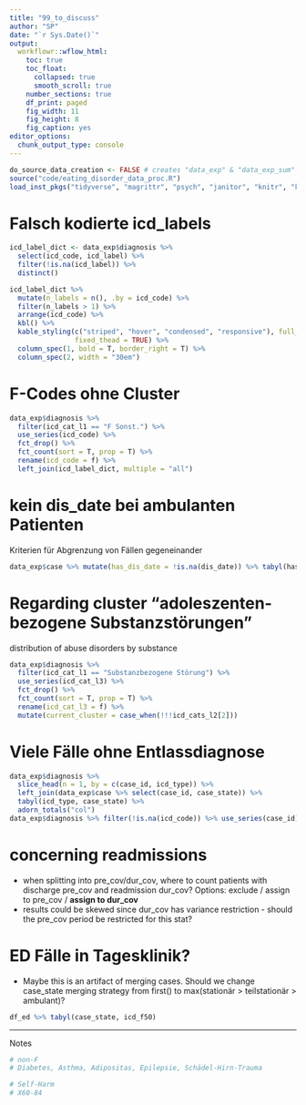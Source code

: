 ```yaml
---
title: "99_to_discuss"
author: "SP"
date: "`r Sys.Date()`"
output: 
  workflowr::wflow_html: 
    toc: true
    toc_float:
      collapsed: true
      smooth_scroll: true
    number_sections: true
    df_print: paged
    fig_width: 11
    fig_height: 8
    fig_caption: yes
editor_options: 
  chunk_output_type: console
---
```


```r
do_source_data_creation <- FALSE # creates "data_exp" & "data_exp_sum" from scratch from raw data
source("code/eating_disorder_data_proc.R") 
load_inst_pkgs("tidyverse", "magrittr", "psych", "janitor", "knitr", "kableExtra")
```

# Falsch kodierte icd_labels
```r
icd_label_dict <- data_exp$diagnosis %>%
  select(icd_code, icd_label) %>%
  filter(!is.na(icd_label)) %>% 
  distinct()

icd_label_dict %>%
  mutate(n_labels = n(), .by = icd_code) %>% 
  filter(n_labels > 1) %>%
  arrange(icd_code) %>% 
  kbl() %>%
  kable_styling(c("striped", "hover", "condensed", "responsive"), full_width = FALSE, position = "left",
                fixed_thead = TRUE) %>%
  column_spec(1, bold = T, border_right = T) %>%
  column_spec(2, width = "30em")
```

# F-Codes ohne Cluster
```r
data_exp$diagnosis %>%
  filter(icd_cat_l1 == "F Sonst.") %>%
  use_series(icd_code) %>%
  fct_drop() %>% 
  fct_count(sort = T, prop = T) %>% 
  rename(icd_code = f) %>% 
  left_join(icd_label_dict, multiple = "all")
```

# kein dis_date bei ambulanten Patienten
Kriterien für Abgrenzung von Fällen gegeneinander
```r
data_exp$case %>% mutate(has_dis_date = !is.na(dis_date)) %>% tabyl(has_dis_date, case_state)
```

# Regarding cluster "adoleszenten-bezogene Substanzstörungen"
distribution of abuse disorders by substance
```r
data_exp$diagnosis %>%
  filter(icd_cat_l1 == "Substanzbezogene Störung") %>%
  use_series(icd_cat_l3) %>% 
  fct_drop() %>% 
  fct_count(sort = T, prop = T) %>%
  rename(icd_cat_l3 = f) %>% 
  mutate(current_cluster = case_when(!!!icd_cats_l2[2]))
```

# Viele Fälle ohne Entlassdiagnose
```r
data_exp$diagnosis %>%
  slice_head(n = 1, by = c(case_id, icd_type)) %>% 
  left_join(data_exp$case %>% select(case_id, case_state)) %>%
  tabyl(icd_type, case_state) %>% 
  adorn_totals("col")
data_exp$diagnosis %>% filter(!is.na(icd_code)) %>% use_series(case_id) %>% n_distinct()
```

# concerning readmissions
* when splitting into pre_cov/dur_cov, where to count patients with discharge pre_cov and readmission dur_cov? Options: exclude / assign to pre_cov / **assign to dur_cov**
* results could be skewed since dur_cov has variance restriction - should the pre_cov period be restricted for this stat?

# ED Fälle in Tagesklinik?
* Maybe this is an artifact of merging cases. Should we change case_state merging strategy from first() to max(stationär > teilstationär > ambulant)?
```r
df_ed %>% tabyl(case_state, icd_f50)
```



***
Notes
```r
# non-F
# Diabetes, Asthma, Adipositas, Epilepsie, Schädel-Hirn-Trauma

# Self-Harm
# X60-84
```
